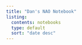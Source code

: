 ```yaml
---
title: "Dan's NAO Notebook"
listing:
  contents: notebooks
  type: default
  sort: "date desc"
---
```

